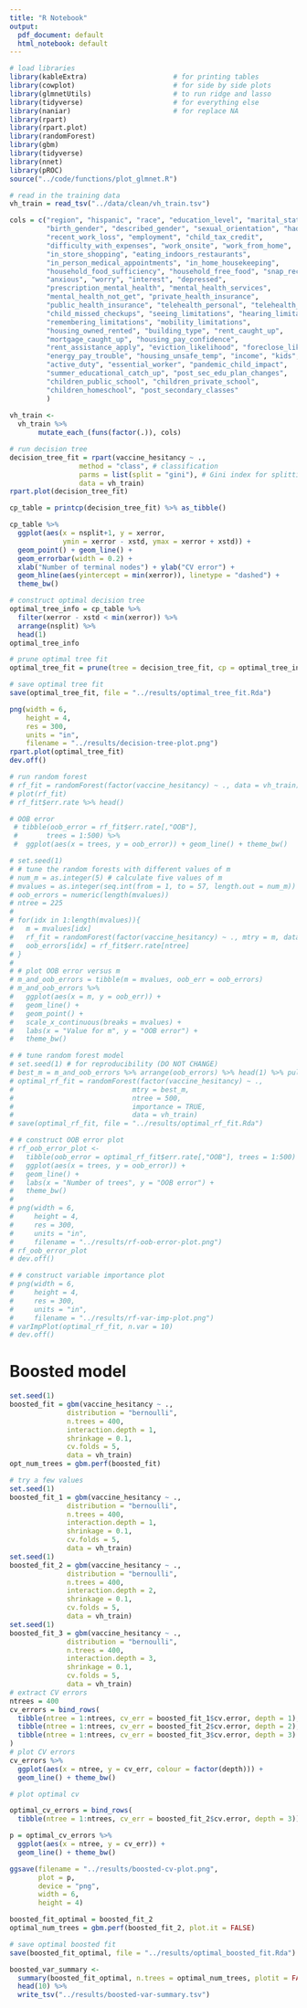 ```yaml
---
title: "R Notebook"
output:
  pdf_document: default
  html_notebook: default
---
```


```r
# load libraries
library(kableExtra)                     # for printing tables
library(cowplot)                        # for side by side plots
library(glmnetUtils)                    # to run ridge and lasso
library(tidyverse)                      # for everything else
library(naniar)                         # for replace NA 
library(rpart)
library(rpart.plot)
library(randomForest)
library(gbm)
library(tidyverse)
library(nnet)
library(pROC)
source("../code/functions/plot_glmnet.R")   
```

```r
# read in the training data
vh_train = read_tsv("../data/clean/vh_train.tsv")

cols = c("region", "hispanic", "race", "education_level", "marital_status", 
         "birth_gender", "described_gender", "sexual_orientation", "had_covid", 
         "recent_work_loss", "employment", "child_tax_credit", 
         "difficulty_with_expenses", "work_onsite", "work_from_home", 
         "in_store_shopping", "eating_indoors_restaurants", 
         "in_person_medical_appointments", "in_home_housekeeping", 
         "household_food_sufficiency", "household_free_food", "snap_receipt",
         "anxious", "worry", "interest", "depressed", 
         "prescription_mental_health", "mental_health_services", 
         "mental_health_not_get", "private_health_insurance", 
         "public_health_insurance", "telehealth_personal", "telehealth_child",
         "child_missed_checkups", "seeing_limitations", "hearing_limitations", 
         "remembering_limitations", "mobility_limitations", 
         "housing_owned_rented", "building_type", "rent_caught_up", 
         "mortgage_caught_up", "housing_pay_confidence", 
         "rent_assistance_apply", "eviction_likelihood", "foreclose_likelihood",
         "energy_pay_trouble", "housing_unsafe_temp", "income", "kids", 
         "active_duty", "essential_worker", "pandemic_child_impact", 
         "summer_educational_catch_up", "post_sec_edu_plan_changes", 
         "children_public_school", "children_private_school", 
         "children_homeschool", "post_secondary_classes"
         )
  
vh_train <-
  vh_train %>%
       mutate_each_(funs(factor(.)), cols)

# run decision tree 
decision_tree_fit = rpart(vaccine_hesitancy ~ .,
                 method = "class", # classification
                 parms = list(split = "gini"), # Gini index for splitting 
                 data = vh_train)
rpart.plot(decision_tree_fit)

cp_table = printcp(decision_tree_fit) %>% as_tibble()

cp_table %>%
  ggplot(aes(x = nsplit+1, y = xerror,
             ymin = xerror - xstd, ymax = xerror + xstd)) +
  geom_point() + geom_line() +
  geom_errorbar(width = 0.2) +
  xlab("Number of terminal nodes") + ylab("CV error") +
  geom_hline(aes(yintercept = min(xerror)), linetype = "dashed") +
  theme_bw()

# construct optimal decision tree
optimal_tree_info = cp_table %>%
  filter(xerror - xstd < min(xerror)) %>%
  arrange(nsplit) %>%
  head(1)
optimal_tree_info

# prune optimal tree fit
optimal_tree_fit = prune(tree = decision_tree_fit, cp = optimal_tree_info$CP)

# save optimal tree fit
save(optimal_tree_fit, file = "../results/optimal_tree_fit.Rda")

png(width = 6, 
    height = 4,
    res = 300,
    units = "in", 
    filename = "../results/decision-tree-plot.png")
rpart.plot(optimal_tree_fit)
dev.off()
```
```r
# run random forest
# rf_fit = randomForest(factor(vaccine_hesitancy) ~ ., data = vh_train)
# plot(rf_fit)
# rf_fit$err.rate %>% head()
```
```r
# OOB error
 # tibble(oob_error = rf_fit$err.rate[,"OOB"],
 #       trees = 1:500) %>%
 #  ggplot(aes(x = trees, y = oob_error)) + geom_line() + theme_bw()
```
```r
# set.seed(1)
# # tune the random forests with different values of m
# num_m = as.integer(5) # calculate five values of m 
# mvalues = as.integer(seq.int(from = 1, to = 57, length.out = num_m)) 
# oob_errors = numeric(length(mvalues))
# ntree = 225
# 
# for(idx in 1:length(mvalues)){
#   m = mvalues[idx]
#   rf_fit = randomForest(factor(vaccine_hesitancy) ~ ., mtry = m, data = vh_train)
#   oob_errors[idx] = rf_fit$err.rate[ntree]
# }
# 
# # plot OOB error versus m
# m_and_oob_errors = tibble(m = mvalues, oob_err = oob_errors)
# m_and_oob_errors %>%
#   ggplot(aes(x = m, y = oob_err)) +
#   geom_line() +
#   geom_point() +
#   scale_x_continuous(breaks = mvalues) +
#   labs(x = "Value for m", y = "OOB error") +
#   theme_bw()
```

```r
# # tune random forest model
# set.seed(1) # for reproducibility (DO NOT CHANGE)
# best_m = m_and_oob_errors %>% arrange(oob_errors) %>% head(1) %>% pull(m)
# optimal_rf_fit = randomForest(factor(vaccine_hesitancy) ~ ., 
#                             mtry = best_m, 
#                             ntree = 500,
#                             importance = TRUE, 
#                             data = vh_train)
# save(optimal_rf_fit, file = "../results/optimal_rf_fit.Rda")
```

```r
# # construct OOB error plot
# rf_oob_error_plot <-
#   tibble(oob_error = optimal_rf_fit$err.rate[,"OOB"], trees = 1:500) %>%
#   ggplot(aes(x = trees, y = oob_error)) +
#   geom_line() +
#   labs(x = "Number of trees", y = "OOB error") +
#   theme_bw()
# 
# png(width = 6, 
#     height = 4,
#     res = 300,
#     units = "in", 
#     filename = "../results/rf-oob-error-plot.png")
# rf_oob_error_plot
# dev.off()
```

```r
# # construct variable importance plot
# png(width = 6, 
#     height = 4,
#     res = 300,
#     units = "in", 
#     filename = "../results/rf-var-imp-plot.png")
# varImpPlot(optimal_rf_fit, n.var = 10)
# dev.off()
```

# Boosted model

```r
set.seed(1)
boosted_fit = gbm(vaccine_hesitancy ~ .,
              distribution = "bernoulli",
              n.trees = 400,
              interaction.depth = 1,
              shrinkage = 0.1,
              cv.folds = 5,
              data = vh_train)
opt_num_trees = gbm.perf(boosted_fit)

# try a few values
set.seed(1)
boosted_fit_1 = gbm(vaccine_hesitancy ~ .,
              distribution = "bernoulli",
              n.trees = 400,
              interaction.depth = 1,
              shrinkage = 0.1,
              cv.folds = 5,
              data = vh_train)
set.seed(1)
boosted_fit_2 = gbm(vaccine_hesitancy ~ .,
              distribution = "bernoulli",
              n.trees = 400,
              interaction.depth = 2,
              shrinkage = 0.1,
              cv.folds = 5,
              data = vh_train)
set.seed(1)
boosted_fit_3 = gbm(vaccine_hesitancy ~ .,
              distribution = "bernoulli",
              n.trees = 400,
              interaction.depth = 3,
              shrinkage = 0.1,
              cv.folds = 5,
              data = vh_train)
# extract CV errors
ntrees = 400
cv_errors = bind_rows(
  tibble(ntree = 1:ntrees, cv_err = boosted_fit_1$cv.error, depth = 1),
  tibble(ntree = 1:ntrees, cv_err = boosted_fit_2$cv.error, depth = 2),
  tibble(ntree = 1:ntrees, cv_err = boosted_fit_3$cv.error, depth = 3)
)
# plot CV errors
cv_errors %>%
  ggplot(aes(x = ntree, y = cv_err, colour = factor(depth))) +
  geom_line() + theme_bw()

# plot optimal cv

optimal_cv_errors = bind_rows(
  tibble(ntree = 1:ntrees, cv_err = boosted_fit_2$cv.error, depth = 3))

p = optimal_cv_errors %>%
  ggplot(aes(x = ntree, y = cv_err)) +
  geom_line() + theme_bw()

ggsave(filename = "../results/boosted-cv-plot.png", 
       plot = p, 
       device = "png", 
       width = 6, 
       height = 4)
```

```r
boosted_fit_optimal = boosted_fit_2
optimal_num_trees = gbm.perf(boosted_fit_2, plot.it = FALSE)

# save optimal boosted fit
save(boosted_fit_optimal, file = "../results/optimal_boosted_fit.Rda")

boosted_var_summary <-
  summary(boosted_fit_optimal, n.trees = optimal_num_trees, plotit = FALSE) %>%
  head(10) %>%
  write_tsv("../results/boosted-var-summary.tsv")
```

